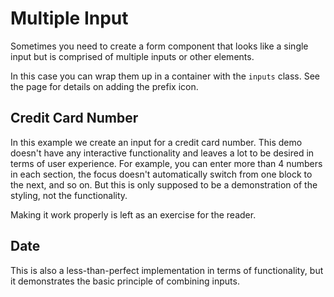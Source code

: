 
# Multiple Input


Sometimes you need to create a form component that looks like a single input
but is comprised of multiple inputs or other elements.


In this case you can wrap them up in a container with the `inputs` class.
See the <Link to="/forms/prefix-suffix" text="Prefix and Suffix"/> page for
details on adding the prefix icon.

## Credit Card Number

In this example we create an input for a credit card number. This demo doesn't
have any interactive functionality and leaves a lot to be desired in terms of
user experience.  For example, you can enter more than 4 numbers in each
section, the focus doesn't automatically switch from one block to the next,
and so on. But this is only supposed to be a demonstration of the styling, not
the functionality.

Making it work properly is left as an exercise for the reader.

<Example
  html={CCard}
  language="html"
  caption="Credit Card"
/>

## Date

This is also a less-than-perfect implementation in terms of functionality, but
it demonstrates the basic principle of combining inputs.

<Example
  html={Date}
  language="html"
  caption="Date"
/>
